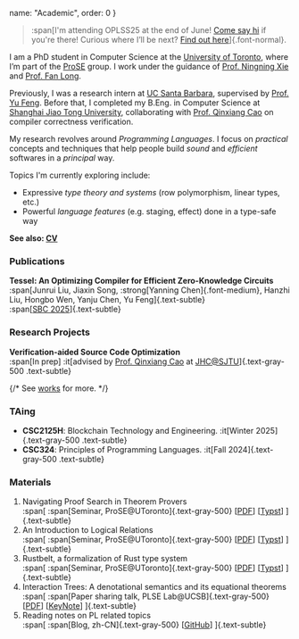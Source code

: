   name: "Academic",
  order: 0
}

> :span[I'm attending OPLSS25 at the end of June! [Come say hi](oplss25) if you're there! Curious where I’ll be next? [Find out here](contact#in-person)]{.font-normal}.

I am a PhD student in Computer Science at the [University of Toronto](https://www.utoronto.ca/), where I’m part of the [ProSE](https://www.cs.toronto.edu/~prose/) group. I work under the guidance of [Prof. Ningning Xie](https://xnning.github.io/) and [Prof. Fan Long](https://www.cs.toronto.edu/~fanl/).

Previously, I was a research intern at [UC Santa Barbara](https://www.ucsb.edu/), supervised by [Prof. Yu Feng](https://fredfeng.github.io/). Before that, I completed my B.Eng. in Computer Science at [Shanghai Jiao Tong University](https://en.sjtu.edu.cn/), collaborating with [Prof. Qinxiang Cao](https://jhc.sjtu.edu.cn/people/members/faculty/qinxiang-cao.html) on compiler correctness verification.

My research revolves around *Programming Languages*. I focus on *practical* concepts and techniques that help people build *sound* and *efficient* softwares in a *principal* way.

Topics I'm currently exploring include:
- Expressive *type theory and systems* (row polymorphism, linear types, etc.)
- Powerful *language features* (e.g. staging, effect) done in a type-safe way

**See also: [CV](cv.pdf)**

### Publications

**Tessel: An Optimizing Compiler for Efficient Zero-Knowledge Circuits**\
:span[Junrui Liu, Jiaxin Song, :strong[Yanning Chen]{.font-medium}, Hanzhi Liu, Hongbo Wen, Yanju Chen, Yu Feng]{.text-subtle}\
:span[[SBC 2025](https://www.sbc-conference.com/2025/)]{.text-subtle}

### Research Projects

**Verification-aided Source Code Optimization**\
:span[In prep]
:it[advised by [Prof. Qinxiang Cao](https://jhc.sjtu.edu.cn/people/members/faculty/qinxiang-cao.html) at [JHC@SJTU](https://jhc.sjtu.edu.cn/)]{.text-gray-500 .text-subtle}

{/* See [works](works) for more. */}

### TAing

- **CSC2125H**: Blockchain Technology and Engineering.
:it[Winter 2025]{.text-gray-500 .text-subtle}
- **CSC324**: Principles of Programming Languages.
:it[Fall 2024]{.text-gray-500 .text-subtle}

### Materials

1. Navigating Proof Search in Theorem Provers\
:span[
:span[Seminar, ProSE@UToronto]{.text-gray-500}
\[[PDF](atp_prose.pdf)\] \[[Typst](atp_prose.zip)\]
]{.text-subtle}
1. An Introduction to Logical Relations\
:span[
:span[Seminar, ProSE@UToronto]{.text-gray-500}
\[[PDF](lr_prose.pdf)\] \[[Typst](lr_prose.zip)\]
]{.text-subtle}
1. Rustbelt, a formalization of Rust type system\
:span[
:span[Seminar, ProSE@UToronto]{.text-gray-500}
\[[PDF](rustbelt_prose.pdf)\] \[[Typst](rustbelt_prose.zip)\]
]{.text-subtle}
1. Interaction Trees: A denotational semantics and its equational theorems\
:span[
:span[Paper sharing talk, PLSE Lab@UCSB]{.text-gray-500}
\[[PDF](itree_pl_lunch.pdf)\] \[[KeyNote](itree_pl_lunch.key)\]
]{.text-subtle}
1. Reading notes on PL related topics\
:span[
:span[Blog, zh-CN]{.text-gray-500}
\[[GitHub](https://github.com/PhotonQuantum/baka-notes)\]
]{.text-subtle}
